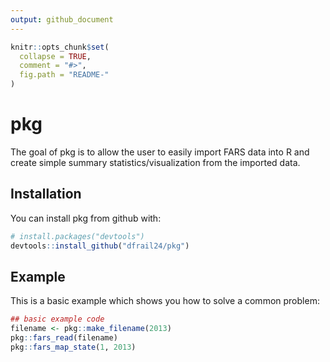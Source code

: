 ```yaml
---
output: github_document
---
```



```r
knitr::opts_chunk$set(
  collapse = TRUE,
  comment = "#>",
  fig.path = "README-"
)
```

# pkg

The goal of pkg is to allow the user to easily import FARS data into R and create simple summary statistics/visualization from the imported data.


## Installation

You can install pkg from github with:

```r
# install.packages("devtools")
devtools::install_github("dfrail24/pkg")
```

## Example

This is a basic example which shows you how to solve a common problem:

```r
## basic example code
filename <- pkg::make_filename(2013)
pkg::fars_read(filename)
pkg::fars_map_state(1, 2013)
```
